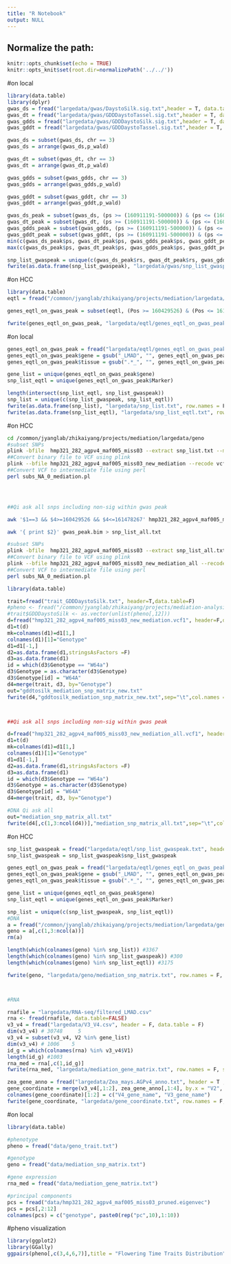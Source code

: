 ```yaml
---
title: "R Notebook"
output: NULL
---
```


## Normalize the path:

```r
knitr::opts_chunk$set(echo = TRUE) 
knitr::opts_knit$set(root.dir=normalizePath('../../')) 
```

#on local
```r
library(data.table)
library(dplyr)
gwas_ds = fread("largedata/gwas/DaystoSilk.sig.txt",header = T, data.table = F)
gwas_dt = fread("largedata/gwas/GDDDaystoTassel.sig.txt",header = T, data.table = F)
gwas_gdds = fread("largedata/gwas/GDDDaystoSilk.sig.txt",header = T, data.table = F)
gwas_gddt = fread("largedata/gwas/GDDDaystoTassel.sig.txt",header = T, data.table = F)

gwas_ds = subset(gwas_ds, chr == 3)
gwas_ds = arrange(gwas_ds,p_wald)

gwas_dt = subset(gwas_dt, chr == 3)
gwas_dt = arrange(gwas_dt,p_wald)

gwas_gdds = subset(gwas_gdds, chr == 3)
gwas_gdds = arrange(gwas_gdds,p_wald)

gwas_gddt = subset(gwas_gddt, chr == 3)
gwas_gddt = arrange(gwas_gddt,p_wald)

gwas_ds_peak = subset(gwas_ds, (ps >= (160911191-500000)) & (ps <= (160980380+500000)) )
gwas_dt_peak = subset(gwas_dt, (ps >= (160911191-500000)) & (ps <= (160980380+500000)) )
gwas_gdds_peak = subset(gwas_gdds, (ps >= (160911191-500000)) & (ps <= (160980380+500000)) )
gwas_gddt_peak = subset(gwas_gddt, (ps >= (160911191-500000)) & (ps <= (160980380+500000)) )
min(c(gwas_ds_peak$ps, gwas_dt_peak$ps, gwas_gdds_peak$ps, gwas_gddt_peak$ps))
max(c(gwas_ds_peak$ps, gwas_dt_peak$ps, gwas_gdds_peak$ps, gwas_gddt_peak$ps))

snp_list_gwaspeak = unique(c(gwas_ds_peak$rs, gwas_dt_peak$rs, gwas_gdds_peak$rs, gwas_gddt_peak$rs))
fwrite(as.data.frame(snp_list_gwaspeak), "largedata/gwas/snp_list_gwaspeak.txt", row.names = F, sep = "\t" )
```

#on HCC
```r
library(data.table)
eqtl = fread("/common/jyanglab/zhikaiyang/projects/mediation/largedata/eqtl/lmad/chrom_3_fast_assoc_results_LMAD_Kremling_2018.txt",header = T, data.table = F)

genes_eqtl_on_gwas_peak = subset(eqtl, (Pos >= 160429526) & (Pos <= 161478267) )

fwrite(genes_eqtl_on_gwas_peak, "largedata/eqtl/genes_eqtl_on_gwas_peak.txt", row.names = F, sep = "\t")

```

#on local
```r

genes_eqtl_on_gwas_peak = fread("largedata/eqtl/genes_eqtl_on_gwas_peak.txt", header = T, data.table = F )
genes_eqtl_on_gwas_peak$gene = gsub("_LMAD", "", genes_eqtl_on_gwas_peak$Trait)
genes_eqtl_on_gwas_peak$tissue = gsub(".*_", "", genes_eqtl_on_gwas_peak$Trait)

gene_list = unique(genes_eqtl_on_gwas_peak$gene)
snp_list_eqtl = unique(genes_eqtl_on_gwas_peak$Marker)

length(intersect(snp_list_eqtl, snp_list_gwaspeak))
snp_list = unique(c(snp_list_gwaspeak, snp_list_eqtl))
fwrite(as.data.frame(snp_list), "largedata/snp_list.txt", row.names = F, col.names = F, sep = "\t" )
fwrite(as.data.frame(snp_list_eqtl), "largedata/snp_list_eqtl.txt", row.names = F, col.names = F, sep = "\t" )

```


#on HCC

```bash
cd /common/jyanglab/zhikaiyang/projects/mediation/largedata/geno
#subset SNPs
plink -bfile  hmp321_282_agpv4_maf005_miss03 --extract snp_list.txt --make-bed --out hmp321_282_agpv4_maf005_miss03_new_mediation
##Convert binary file to VCF using plink
plink --bfile hmp321_282_agpv4_maf005_miss03_new_mediation --recode vcf-iid --out hmp321_282_agpv4_maf005_miss03_new_mediation
##Convert VCF to intermediate file using perl
perl subs_NA_0_mediation.pl




##Qi ask all snps including non-sig within gwas peak

awk '$1==3 && $4>=160429526 && $4<=161478267' hmp321_282_agpv4_maf005_miss03.bim > gwas_peak.bim

awk '{ print $2}' gwas_peak.bim > snp_list_all.txt

#subset SNPs
plink -bfile  hmp321_282_agpv4_maf005_miss03 --extract snp_list_all.txt --make-bed --out hmp321_282_agpv4_maf005_miss03_new_mediation_all
##Convert binary file to VCF using plink
plink --bfile hmp321_282_agpv4_maf005_miss03_new_mediation_all --recode vcf-iid --out hmp321_282_agpv4_maf005_miss03_new_mediation_all
##Convert VCF to intermediate file using perl
perl subs_NA_0_mediation.pl

```

```r
library(data.table)

trait=fread("trait_GDDDaystoSilk.txt", header=T,data.table=F)
#pheno <- fread("/common/jyanglab/zhikaiyang/projects/mediation-analysis/largedata/geno_282/phenotype_282_GEMMA_sure.txt")
#trait$GDDDaystoSilk <- as.vector(unlist(pheno[,12]))
d=fread("hmp321_282_agpv4_maf005_miss03_new_mediation.vcf1", header=F,data.table=F)
d1=t(d)
mk=colnames(d1)=d1[1,]
colnames(d1)[1]="Genotype"
d1=d1[-1,]
d2=as.data.frame(d1,stringsAsFactors =F)
d3=as.data.frame(d1)
id = which(d3$Genotype == "W64a")
d3$Genotype = as.character(d3$Genotype)
d3$Genotype[id] = "W64A"
d4=merge(trait, d3, by="Genotype")
out="gddtosilk_mediation_snp_matrix_new.txt"
fwrite(d4,"gddtosilk_mediation_snp_matrix_new.txt",sep="\t",col.names = T,row.names = F,quote=F)



##Qi ask all snps including non-sig within gwas peak

d=fread("hmp321_282_agpv4_maf005_miss03_new_mediation_all.vcf1", header=F,data.table=F)
d1=t(d)
mk=colnames(d1)=d1[1,]
colnames(d1)[1]="Genotype"
d1=d1[-1,]
d2=as.data.frame(d1,stringsAsFactors =F)
d3=as.data.frame(d1)
id = which(d3$Genotype == "W64a")
d3$Genotype = as.character(d3$Genotype)
d3$Genotype[id] = "W64A"
d4=merge(trait, d3, by="Genotype")

#DNA Qi ask all
out="mediation_snp_matrix_all.txt"
fwrite(d4[,c(1,3:ncol(d4))],"mediation_snp_matrix_all.txt",sep="\t",col.names = T,row.names = F,quote=F)

```


#on HCC

```r
snp_list_gwaspeak = fread("largedata/eqtl/snp_list_gwaspeak.txt", header = T, data.table = F)
snp_list_gwaspeak = snp_list_gwaspeak$snp_list_gwaspeak

genes_eqtl_on_gwas_peak = fread("largedata/eqtl/genes_eqtl_on_gwas_peak.txt", header = T, data.table = F )
genes_eqtl_on_gwas_peak$gene = gsub("_LMAD", "", genes_eqtl_on_gwas_peak$Trait)
genes_eqtl_on_gwas_peak$tissue = gsub(".*_", "", genes_eqtl_on_gwas_peak$Trait)

gene_list = unique(genes_eqtl_on_gwas_peak$gene)
snp_list_eqtl = unique(genes_eqtl_on_gwas_peak$Marker)

snp_list = unique(c(snp_list_gwaspeak, snp_list_eqtl))
#DNA
a = fread("/common/jyanglab/zhikaiyang/projects/mediation/largedata/geno/gddtosilk_mediation_snp_matrix_new.txt",header = T, data.table = F)
geno = a[,c(1,3:ncol(a))]
rm(a)

length(which(colnames(geno) %in% snp_list)) #3367
length(which(colnames(geno) %in% snp_list_gwaspeak)) #300
length(which(colnames(geno) %in% snp_list_eqtl)) #3175

fwrite(geno, "largedata/geno/mediation_snp_matrix.txt", row.names = F, sep = "\t")



#RNA

rnafile = "largedata/RNA-seq/filtered_LMAD.csv"
rna <- fread(rnafile, data.table=FALSE)
v3_v4 = fread("largedata/V3_V4.csv", header = F, data.table = F)
dim(v3_v4) # 30748     5
v3_v4 = subset(v3_v4, V2 %in% gene_list)
dim(v3_v4) # 1006    5
id_g = which(colnames(rna) %in% v3_v4$V1)
length(id_g) #1003
rna_med = rna[,c(1,id_g)]
fwrite(rna_med, "largedata/mediation_gene_matrix.txt", row.names = F, sep = "\t")

zea_gene_anno = fread("largedata/Zea_mays.AGPv4_anno.txt", header = T , data.table = F)
gene_coordinate = merge(v3_v4[,1:2], zea_gene_anno[,1:4], by.x = "V2", by.y = "ensembl_gene_id_v4", all.x = T)
colnames(gene_coordinate)[1:2] = c("V4_gene_name", "V3_gene_name") 
fwrite(gene_coordinate, "largedata/gene_coordinate.txt", row.names = F, sep = "\t")
```


#on local
```r
library(data.table)

#phenotype
pheno = fread("data/geno_trait.txt")

#genotype
geno = fread("data/mediation_snp_matrix.txt")

#gene expression 
rna_med = fread("data/mediation_gene_matrix.txt")

#principal components
pcs = fread("data/hmp321_282_agpv4_maf005_miss03_pruned.eigenvec")
pcs = pcs[,2:12]
colnames(pcs) = c("genotype", paste0(rep("pc",10),1:10))


```

#pheno visualization
```r
library(ggplot2)
library(GGally)
ggpairs(pheno[,c(3,4,6,7)],title = "Flowering Time Traits Distribution")
```

